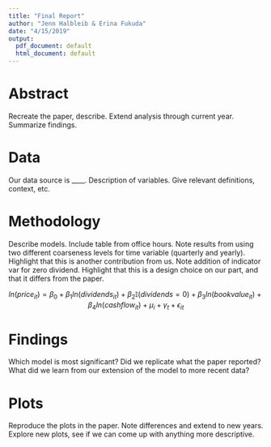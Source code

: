 ```yaml
---
title: "Final Report"
author: "Jenn Halbleib & Erina Fukuda"
date: "4/15/2019"
output:
  pdf_document: default
  html_document: default
---
```


# Abstract
Recreate the paper, describe. Extend analysis through current year. Summarize findings. 

# Data
Our data source is ____. Description of variables. Give relevant definitions, context, etc.

# Methodology
Describe models. Include table from office hours. 
Note results from using two different coarseness levels for time variable (quarterly and yearly). Highlight that this is another contribution from us. 
Note addition of indicator var for zero dividend. Highlight that this is a design choice on our part, and that it differs from the paper.

$$ln(price_{it}) = \beta_0 + \beta_1ln(dividends_{it}) + \beta_2\mathbb{I}(dividends = 0) + \beta_3ln(bookvalue_{it}) + \beta_4ln(cashflow_{it}) + \mu_{i} + \gamma_t + \epsilon_{it}$$

# Findings
Which model is most significant? Did we replicate what the paper reported? What did we learn from our extension of the model to more recent data? 

# Plots
Reproduce the plots in the paper. Note differences and extend to new years. Explore new plots, see if we can come up with anything more descriptive. 